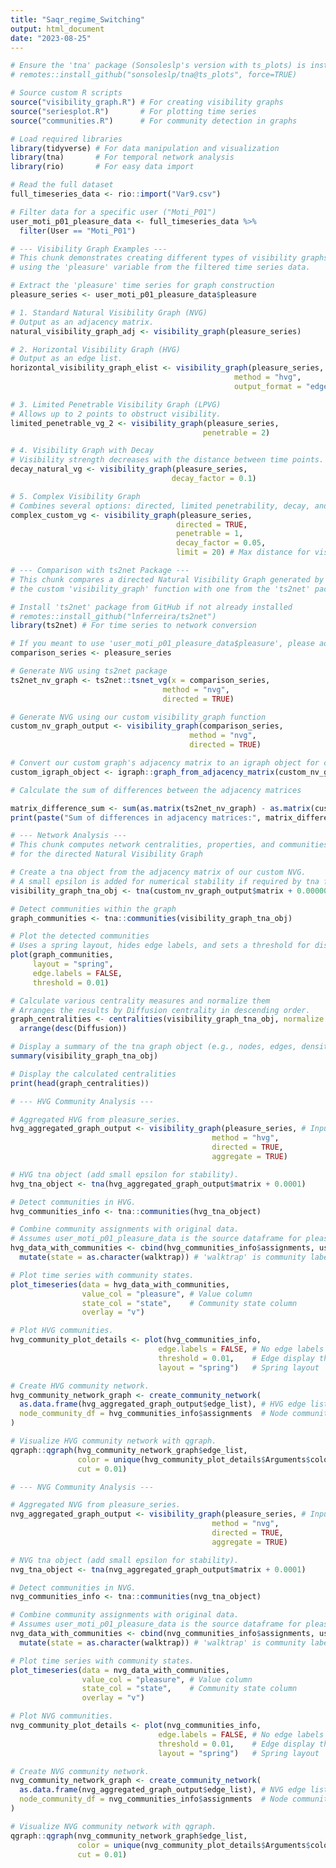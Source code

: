 ```yaml
---
title: "Saqr_regime_Switching"
output: html_document
date: "2023-08-25"
---
```


```r

# Ensure the 'tna' package (Sonsoleslp's version with ts_plots) is installed if needed.
# remotes::install_github("sonsoleslp/tna@ts_plots", force=TRUE)

# Source custom R scripts
source("visibility_graph.R") # For creating visibility graphs
source("seriesplot.R")       # For plotting time series
source("communities.R")      # For community detection in graphs

# Load required libraries
library(tidyverse) # For data manipulation and visualization
library(tna)       # For temporal network analysis
library(rio)       # For easy data import

# Read the full dataset
full_timeseries_data <- rio::import("Var9.csv")

# Filter data for a specific user ("Moti_P01")
user_moti_p01_pleasure_data <- full_timeseries_data %>%
  filter(User == "Moti_P01")

```




```r

# --- Visibility Graph Examples ---
# This chunk demonstrates creating different types of visibility graphs
# using the 'pleasure' variable from the filtered time series data.

# Extract the 'pleasure' time series for graph construction
pleasure_series <- user_moti_p01_pleasure_data$pleasure

# 1. Standard Natural Visibility Graph (NVG)
# Output as an adjacency matrix.
natural_visibility_graph_adj <- visibility_graph(pleasure_series)

# 2. Horizontal Visibility Graph (HVG)
# Output as an edge list.
horizontal_visibility_graph_elist <- visibility_graph(pleasure_series,
                                                  method = "hvg",
                                                  output_format = "edgelist")

# 3. Limited Penetrable Visibility Graph (LPVG)
# Allows up to 2 points to obstruct visibility.
limited_penetrable_vg_2 <- visibility_graph(pleasure_series,
                                           penetrable = 2)

# 4. Visibility Graph with Decay
# Visibility strength decreases with the distance between time points.
decay_natural_vg <- visibility_graph(pleasure_series,
                                    decay_factor = 0.1)

# 5. Complex Visibility Graph
# Combines several options: directed, limited penetrability, decay, and limited distance.
complex_custom_vg <- visibility_graph(pleasure_series,
                                     directed = TRUE,
                                     penetrable = 1,
                                     decay_factor = 0.05,
                                     limit = 20) # Max distance for visibility


```


```r
# --- Comparison with ts2net Package ---
# This chunk compares a directed Natural Visibility Graph generated by
# the custom 'visibility_graph' function with one from the 'ts2net' package.

# Install 'ts2net' package from GitHub if not already installed
# remotes::install_github("lnferreira/ts2net")
library(ts2net) # For time series to network conversion

# If you meant to use 'user_moti_p01_pleasure_data$pleasure', please adjust.
comparison_series <- pleasure_series

# Generate NVG using ts2net package
ts2net_nv_graph <- ts2net::tsnet_vg(x = comparison_series,
                                  method = "nvg",
                                  directed = TRUE)

# Generate NVG using our custom visibility_graph function
custom_nv_graph_output <- visibility_graph(comparison_series,
                                        method = "nvg",
                                        directed = TRUE)

# Convert our custom graph's adjacency matrix to an igraph object for comparison
custom_igraph_object <- igraph::graph_from_adjacency_matrix(custom_nv_graph_output$matrix)

# Calculate the sum of differences between the adjacency matrices

matrix_difference_sum <- sum(as.matrix(ts2net_nv_graph) - as.matrix(custom_igraph_object))
print(paste("Sum of differences in adjacency matrices:", matrix_difference_sum))

```


```r
# --- Network Analysis ---
# This chunk computes network centralities, properties, and communities
# for the directed Natural Visibility Graph 

# Create a tna object from the adjacency matrix of our custom NVG.
# A small epsilon is added for numerical stability if required by tna functions.
visibility_graph_tna_obj <- tna(custom_nv_graph_output$matrix + 0.00000000001)

# Detect communities within the graph
graph_communities <- tna::communities(visibility_graph_tna_obj)

# Plot the detected communities
# Uses a spring layout, hides edge labels, and sets a threshold for displaying edges.
plot(graph_communities,
     layout = "spring",
     edge.labels = FALSE,
     threshold = 0.01)

# Calculate various centrality measures and normalize them
# Arranges the results by Diffusion centrality in descending order.
graph_centralities <- centralities(visibility_graph_tna_obj, normalize = TRUE) %>%
  arrange(desc(Diffusion))

# Display a summary of the tna graph object (e.g., nodes, edges, density)
summary(visibility_graph_tna_obj)

# Display the calculated centralities
print(head(graph_centralities))

```
```r
# --- HVG Community Analysis ---

# Aggregated HVG from pleasure_series.
hvg_aggregated_graph_output <- visibility_graph(pleasure_series, # Input time series
                                             method = "hvg",
                                             directed = TRUE,
                                             aggregate = TRUE)

# HVG tna object (add small epsilon for stability).
hvg_tna_object <- tna(hvg_aggregated_graph_output$matrix + 0.0001)

# Detect communities in HVG.
hvg_communities_info <- tna::communities(hvg_tna_object)

# Combine community assignments with original data.
# Assumes user_moti_p01_pleasure_data is the source dataframe for pleasure_series.
hvg_data_with_communities <- cbind(hvg_communities_info$assignments, user_moti_p01_pleasure_data) %>%
  mutate(state = as.character(walktrap)) # 'walktrap' is community label

# Plot time series with community states.
plot_timeseries(data = hvg_data_with_communities,
                value_col = "pleasure", # Value column
                state_col = "state",    # Community state column
                overlay = "v")

# Plot HVG communities.
hvg_community_plot_details <- plot(hvg_communities_info,
                                 edge.labels = FALSE, # No edge labels
                                 threshold = 0.01,    # Edge display threshold
                                 layout = "spring")   # Spring layout

# Create HVG community network.
hvg_community_network_graph <- create_community_network(
  as.data.frame(hvg_aggregated_graph_output$edge_list), # HVG edge list
  node_community_df = hvg_communities_info$assignments  # Node communities
)

# Visualize HVG community network with qgraph.
qgraph::qgraph(hvg_community_network_graph$edge_list,
               color = unique(hvg_community_plot_details$Arguments$color), # Consistent colors
               cut = 0.01)                                                # Edge display threshold
```



```r
# --- NVG Community Analysis ---

# Aggregated NVG from pleasure_series.
nvg_aggregated_graph_output <- visibility_graph(pleasure_series, # Input time series
                                             method = "nvg",
                                             directed = TRUE,
                                             aggregate = TRUE)

# NVG tna object (add small epsilon for stability).
nvg_tna_object <- tna(nvg_aggregated_graph_output$matrix + 0.0001)

# Detect communities in NVG.
nvg_communities_info <- tna::communities(nvg_tna_object)

# Combine community assignments with original data.
# Assumes user_moti_p01_pleasure_data is the source dataframe for pleasure_series.
nvg_data_with_communities <- cbind(nvg_communities_info$assignments, user_moti_p01_pleasure_data) %>%
  mutate(state = as.character(walktrap)) # 'walktrap' is community label

# Plot time series with community states.
plot_timeseries(data = nvg_data_with_communities,
                value_col = "pleasure", # Value column
                state_col = "state",    # Community state column
                overlay = "v")

# Plot NVG communities.
nvg_community_plot_details <- plot(nvg_communities_info,
                                 edge.labels = FALSE, # No edge labels
                                 threshold = 0.01,    # Edge display threshold
                                 layout = "spring")   # Spring layout

# Create NVG community network.
nvg_community_network_graph <- create_community_network(
  as.data.frame(nvg_aggregated_graph_output$edge_list), # NVG edge list
  node_community_df = nvg_communities_info$assignments  # Node communities
)

# Visualize NVG community network with qgraph.
qgraph::qgraph(nvg_community_network_graph$edge_list,
               color = unique(nvg_community_plot_details$Arguments$color), # Consistent colors
               cut = 0.01)                                                # Edge display threshold
```










